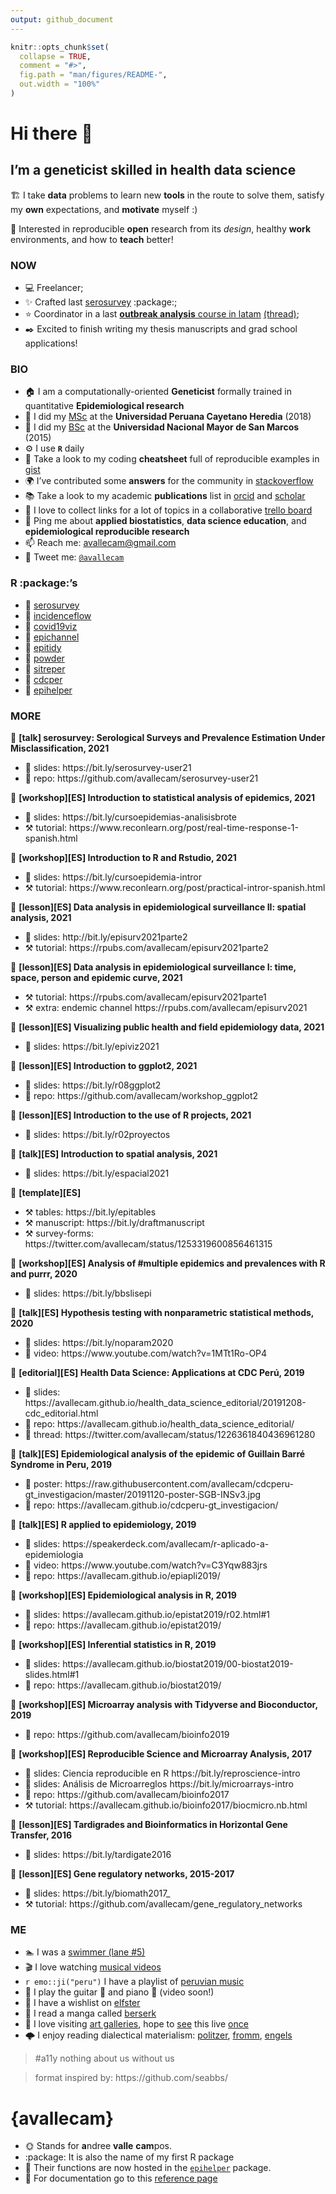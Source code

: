```yaml
---
output: github_document
---
```


<!-- README.md is generated from README.Rmd. Please edit that file -->

```r
knitr::opts_chunk$set(
  collapse = TRUE,
  comment = "#>",
  fig.path = "man/figures/README-",
  out.width = "100%"
)
```

# Hi there 👋

## I'm a geneticist skilled in health data science 

🏗️ I take **data** problems to learn new **tools** in the route to solve them, satisfy my **own** expectations, and **motivate** myself :)

🌱 Interested in reproducible **open** research from its _design_, healthy **work** environments, and how to **teach** better!

### NOW

- 💻 Freelancer; 
- ✨ Crafted last [serosurvey](https://avallecam.github.io/serosurvey/) :package:; 
- ⭐ 
Coordinator in a last [**outbreak analysis** course in latam](https://twitter.com/cdc_peru/status/1392099144689401857?s=20) [(thread)](https://twitter.com/avallecam/status/1413682203041701889?s=20);
- ✒️ Excited to finish writing my thesis manuscripts and grad school applications!

### BIO

- 🏠 I am a computationally-oriented **Geneticist** formally trained in quantitative **Epidemiological research**
- 📜 I did my [MSc](https://github.com/avallecam/movmal) at the **Universidad Peruana Cayetano Heredia** (2018)
- 📜 I did my [BSc](https://github.com/avallecam/abnomic) at the **Universidad Nacional Mayor de San Marcos** (2015)
- ⚙️ I use **`R`** daily
- 📑 Take a look to my coding **cheatsheet** full of reproducible examples in [gist](https://gist.github.com/avallecam)
- 🌍 I've contributed some **answers** for the community in [stackoverflow](https://stackoverflow.com/users/6702544/avallecam)
- 📚 Take a look to my academic **publications** list in [orcid](https://orcid.org/0000-0002-7779-481X) and [scholar](https://scholar.google.com/citations?user=p1Tq4esAAAAJ&hl=es)
- 💌 I love to collect links for a lot of topics in a collaborative [trello board](https://trello.com/b/xtO9VP36/scibites) 
- 💬 Ping me about **applied biostatistics**, **data science education**, and **epidemiological reproducible research**
- 📫 Reach me: [avallecam@gmail.com](avallecam@gmail.com)
- 🐤 Tweet me: [`@avallecam`](https://twitter.com/avallecam)

### R :package:'s

- 💙 [serosurvey](https://avallecam.github.io/serosurvey/) 
- 🚧 [incidenceflow](https://github.com/avallecam/incidenceflow)
- 💚 [covid19viz](https://avallecam.github.io/covid19viz/) 
- 💚 [epichannel](https://github.com/avallecam/epichannel)
- 💚 [epitidy](https://github.com/avallecam/epitidy)
- 💚 [powder](https://github.com/avallecam/powder)
- 🚧 [sitreper](https://github.com/avallecam/sitreper)
- 💚 [cdcper](https://github.com/avallecam/cdcper)
- 🚧 [epihelper](https://github.com/avallecam/epihelper)

### MORE

📌 __[talk] serosurvey: Serological Surveys and Prevalence Estimation Under Misclassification, 2021__

- 🍭 slides: https://bit.ly/serosurvey-user21 
- 🍲 repo: https://github.com/avallecam/serosurvey-user21 

📌 __[workshop][ES] Introduction to statistical analysis of epidemics, 2021__

- 🍭 slides: https://bit.ly/cursoepidemias-analisisbrote 
- ⚒️ tutorial: https://www.reconlearn.org/post/real-time-response-1-spanish.html

📌 __[workshop][ES] Introduction to R and Rstudio, 2021__

- 🍭 slides: https://bit.ly/cursoepidemia-intror 
- ⚒️ tutorial: https://www.reconlearn.org/post/practical-intror-spanish.html

📌 __[lesson][ES] Data analysis in epidemiological surveillance II: spatial analysis, 2021__

- 🍭 slides: http://bit.ly/episurv2021parte2 
- ⚒️ tutorial: https://rpubs.com/avallecam/episurv2021parte2  

📌 __[lesson][ES] Data analysis in epidemiological surveillance I: time, space, person and epidemic curve, 2021__

- ⚒️ tutorial: https://rpubs.com/avallecam/episurv2021parte1 
- ⚒️ extra: endemic channel https://rpubs.com/avallecam/episurv2021 

📌 __[lesson][ES] Visualizing public health and field epidemiology data, 2021__

- 🍭 slides: https://bit.ly/epiviz2021 

📌 __[lesson][ES] Introduction to ggplot2, 2021__

- 🍭 slides: https://bit.ly/r08ggplot2 
- 🍲 repo: https://github.com/avallecam/workshop_ggplot2 

📌 __[lesson][ES] Introduction to the use of R projects, 2021__

- 🍭 slides: https://bit.ly/r02proyectos 

📌 __[talk][ES] Introduction to spatial analysis, 2021__

- 🍭 slides: https://bit.ly/espacial2021 

📌 __[template][ES]__

- ⚒️ tables: https://bit.ly/epitables
- ⚒️ manuscript: https://bit.ly/draftmanuscript
- ⚒️ survey-forms: https://twitter.com/avallecam/status/1253319600856461315

📌 __[workshop][ES] Analysis of #multiple epidemics and prevalences with R and purrr, 2020__

- 🍭 slides: https://bit.ly/bbslisepi 

📌 __[talk][ES] Hypothesis testing with nonparametric statistical methods, 2020__

- 🍭 slides: https://bit.ly/noparam2020 
- 🍿 video: https://www.youtube.com/watch?v=1MTt1Ro-OP4

📌 __[editorial][ES] Health Data Science: Applications at CDC Perú, 2019__

- 🍭 slides: https://avallecam.github.io/health_data_science_editorial/20191208-cdc_editorial.html
- 🍲 repo: https://avallecam.github.io/health_data_science_editorial/
- 🍿 thread: https://twitter.com/avallecam/status/1226361840436961280

📌 __[talk][ES] Epidemiological analysis of the epidemic of Guillain Barré Syndrome in Peru, 2019__

- 🍿 poster: https://raw.githubusercontent.com/avallecam/cdcperu-gt_investigacion/master/20191120-poster-SGB-INSv3.jpg 
- 🍲 repo: https://avallecam.github.io/cdcperu-gt_investigacion/

📌 __[talk][ES] R applied to epidemiology, 2019__

- 🍭 slides: https://speakerdeck.com/avallecam/r-aplicado-a-epidemiologia 
- 🍿 video: https://www.youtube.com/watch?v=C3Yqw883jrs 
- 🍲 repo: https://avallecam.github.io/epiapli2019/ 

📌 __[workshop][ES] Epidemiological analysis in R, 2019__

- 🍭 slides: https://avallecam.github.io/epistat2019/r02.html#1 
- 🍲 repo: https://avallecam.github.io/epistat2019/ 

📌 __[workshop][ES] Inferential statistics in R, 2019__

- 🍭 slides: https://avallecam.github.io/biostat2019/00-biostat2019-slides.html#1 
- 🍲 repo: https://avallecam.github.io/biostat2019/ 

📌 __[workshop][ES] Microarray analysis with Tidyverse and Bioconductor, 2019__

- 🍲 repo: https://github.com/avallecam/bioinfo2019 

📌 __[workshop][ES] Reproducible Science and Microarray Analysis, 2017__

- 🍭 slides: Ciencia reproducible en R https://bit.ly/reproscience-intro 
- 🍭 slides: Análisis de Microarreglos https://bit.ly/microarrays-intro 
- 🍲 repo: https://github.com/avallecam/bioinfo2017 
- ⚒️ tutorial: https://avallecam.github.io/bioinfo2017/biocmicro.nb.html

📌 __[lesson][ES] Tardigrades and Bioinformatics in Horizontal Gene Transfer, 2016__

- 🍭 slides: https://bit.ly/tardigate2016 

📌 __[lesson][ES] Gene regulatory networks, 2015-2017__

- 🍭 slides: https://bit.ly/biomath2017_ 
- ⚒️ tutorial: https://github.com/avallecam/gene_regulatory_networks 

### ME

- 🏊 I was a [swimmer (lane #5)](https://www.youtube.com/watch?v=fN7sJPFeJcw)
- 🎬 I love watching [musical videos](https://youtube.com/playlist?list=PLDHw5KzS-qvL90chbF74RS3fAU5JdtVzZ)
- `r emo::ji("peru")` I have a playlist of [peruvian music](https://youtube.com/playlist?list=PLDHw5KzS-qvKv1z5CBELuQnqanqfZ4WSy)
- 🎼 I play the guitar 🎸 and piano 🎹 (video soon!)
- 🌠 I have a wishlist on [elfster](https://www.elfster.com/profile/097d261f-1196-45a1-a4b4-12e0b245ce2d/wish-lists/be4efeaf-b9e7-465d-bcac-65ef129be519/)
- 🖤 I read a manga called [berserk](https://readberserk.com/chapter/berserk-chapter-a0/)
- 🎨 I love visiting [art galleries](https://coleccion.mali.pe/collections), hope to [see](https://maclima.pe/project/visitante-fernando-de-szyszlo/) this live [once](https://www.metmuseum.org/es/art/collection/search/267838) 
- 🌩️ I enjoy reading dialectical materialism: [politzer](https://libgen.rs/book/index.php?md5=BDA5E8E26C125758A4C809D3C74F2136), [fromm](https://libgen.rs/book/index.php?md5=2B4A32A41996AEFB7D810F90A67EAEE2), [engels](https://libgen.rs/book/index.php?md5=64BA70A56CE5241A442C2056B3766995)
<!-- - ⌚ I took ten hours setting this 😅 -->

> #a11y nothing about us without us

> format inspired by: https://github.com/seabbs/

# {avallecam}

- 🌞 Stands for **a**ndree **valle** **cam**pos.
- :package: It is also the name of my first R package
- 📡 Their functions are now hosted in the [`epihelper`](https://github.com/avallecam/epihelper) package. 
- 🚞️ For documentation go to this [reference page](https://avallecam.github.io/avallecam/reference/index.html)
